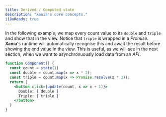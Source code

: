 ```yaml
---
title: Derived / Computed state
description: "Xania's core concepts."
i18nReady: true
---
```


In the following example, we map every count value to its `double` and `triple` and show that in the view. Notice that `triple` is wrapped in a *Promise*. **Xania**'s runtime will automatically recognise this and await the result before showing the end value in the view. This is useful, as we will see in the next section, when we want to asynchronuously load data from an *API*.

```jsx { 3, 4 }
function Component() {
  const count = state(1)
  const double = count.map(x => x * 2);
  const triple = count.map(x => Promise.resolve(x * 3));
  return (
    <button click={update(count, x => x + 1)}>
      Double: { double }
      Triple: { triple }
    </button>
  )
}
```
<DoubleCounter client:only="xania"  />

